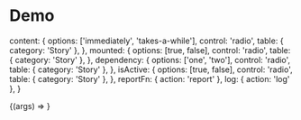 
<Meta title="Packages/MeasureTiming" />

# Demo


  content: {
    options: ['immediately', 'takes-a-while'],
    control: 'radio',
    table: { category: 'Story' },
  },
  mounted: {
    options: [true, false],
    control: 'radio',
    table: { category: 'Story' },
  },
  dependency: {
    options: ['one', 'two'],
    control: 'radio',
    table: { category: 'Story' },
  },
  isActive: {
    options: [true, false],
    control: 'radio',
    table: { category: 'Story' },
  },
  reportFn: { action: 'report' },
  log: { action: 'log' },
}

<Canvas>
  <Story name="MeasureTiming" args={args} argTypes={argTypes}>
    {(args) => <MeasureTimingStory {...args} />}
  </Story>
</Canvas>
